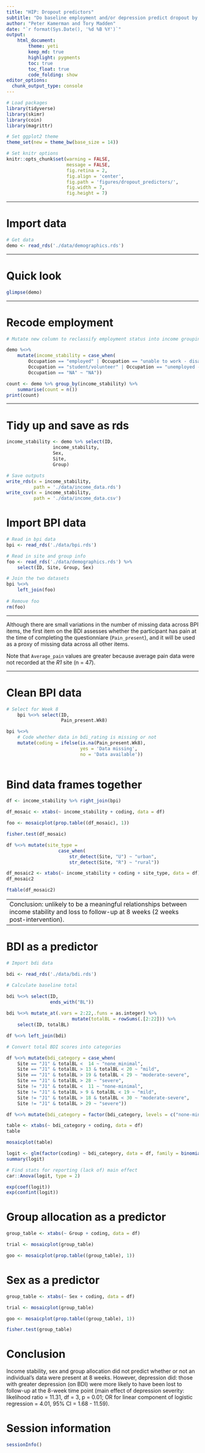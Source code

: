 ```yaml
---
title: "HIP: Dropout predictors"
subtitle: "Do baseline employment and/or depression predict dropout by 8 weeks?"
author: "Peter Kamerman and Tory Madden"
date: "`r format(Sys.Date(), '%d %B %Y')`"
output: 
    html_document:
        theme: yeti
        keep_md: true
        highlight: pygments
        toc: true
        toc_float: true
        code_folding: show
editor_options: 
  chunk_output_type: console
---
```


```r
# Load packages
library(tidyverse)
library(skimr)
library(coin)
library(magrittr)

# Set ggplot2 theme
theme_set(new = theme_bw(base_size = 14))

# Set knitr options
knitr::opts_chunk$set(warning = FALSE,
                      message = FALSE,
                      fig.retina = 2,
                      fig.align = 'center',
                      fig.path = 'figures/dropout_predictors/',
                      fig.width = 7,
                      fig.height = 7)
```

----

# Import data

```r
# Get data
demo <- read_rds('./data/demographics.rds')
```

----

# Quick look

```r
glimpse(demo)

```

----

# Recode employment

```r
# Mutate new column to reclassify employment status into income grouping

demo %<>%
    mutate(income_stability = case_when(
        Occupation == "employed" | Occupation == "unable to work - disability grant" ~ "stable income",
        Occupation == "student/volunteer" | Occupation == "unemployed - looking for work" | Occupation == "unemployed - not looking for work" ~ "unstable or no income",
        Occupation == "NA" ~ "NA"))

count <- demo %>% group_by(income_stability) %>%
    summarise(count = n())
print(count)
```

----

# Tidy up and save as rds

```r

income_stability <- demo %>% select(ID,
                 income_stability,
                 Sex,
                 Site,
                 Group)

# Save outputs
write_rds(x = income_stability, 
          path = './data/income_data.rds')
write_csv(x = income_stability,
          path = './data/income_data.csv')

```

# Import BPI data

```r
# Read in bpi data
bpi <- read_rds('./data/bpi.rds') 

# Read in site and group info
foo <- read_rds('./data/demographics.rds') %>%
    select(ID, Site, Group, Sex)

# Join the two datasets 
bpi %<>%
    left_join(foo)
    
# Remove foo
rm(foo)
```

----

Although there are small variations in the number of missing data across BPI items, the first item on the BDI assesses whether the participant has pain at the time of completing the questionniare (`Pain_present`), and it will be used as a proxy of missing data across all other items. 

Note that `Average_pain` values are greater because average pain data were not recorded at the _R1_ site (n = 47).

----

# Clean BPI data

```r

# Select for Week 8  
    bpi %<>% select(ID,
                    Pain_present.Wk8)

bpi %<>%
    # Code whether data in bdi_rating is missing or not
    mutate(coding = ifelse(is.na(Pain_present.Wk8), 
                           yes = 'Data missing',
                           no = 'Data available'))
    
```

# Bind data frames together

```r

df <- income_stability %>% right_join(bpi)

df_mosaic <- xtabs(~ income_stability + coding, data = df)

foo <- mosaicplot(prop.table((df_mosaic), 1))

fisher.test(df_mosaic)

df %<>% mutate(site_type =
                   case_when(
                       str_detect(Site, "U") ~ "urban",
                       str_detect(Site, "R") ~ "rural"))

df_mosaic2 <- xtabs(~ income_stability + coding + site_type, data = df)
df_mosaic2

ftable(df_mosaic2)

```

----
Conclusion: unlikely to be a meaningful relationships between income stability and loss to follow-up at 8 weeks (2 weeks post-intervention).
----
# BDI as a predictor

```r
# Import bdi data

bdi <- read_rds('./data/bdi.rds')

# Calculate baseline total

bdi %<>% select(ID,
                ends_with("BL"))
                
bdi %<>% mutate_at(.vars = 2:22,.funs = as.integer) %>%
                        mutate(totalBL = rowSums(.[2:22])) %>%
    select(ID, totalBL)

df %<>% left_join(bdi)

# Convert total BDI scores into categories

df %<>% mutate(bdi_category = case_when(
    Site == "J1" & totalBL <  14 ~ "none_minimal",
    Site == "J1" & totalBL > 13 & totalBL < 20 ~ "mild",
    Site == "J1" & totalBL > 19 & totalBL < 29 ~ "moderate-severe",
    Site == "J1" & totalBL > 28 ~ "severe",
    Site != "J1" & totalBL <  11 ~ "none-minimal",
    Site != "J1" & totalBL > 9 & totalBL < 19 ~ "mild",
    Site != "J1" & totalBL > 18 & totalBL < 30 ~ "moderate-severe",
    Site != "J1" & totalBL > 29 ~ "severe"))

df %<>% mutate(bdi_category = factor(bdi_category, levels = c("none-minimal", "mild", "moderate-severe", "severe"), ordered = TRUE))

table <- xtabs(~ bdi_category + coding, data = df)
table

mosaicplot(table)

logit <- glm(factor(coding) ~ bdi_category, data = df, family = binomial("logit"))
summary(logit)

# Find stats for reporting (lack of) main effect
car::Anova(logit, type = 2)

exp(coef(logit))
exp(confint(logit))

```

# Group allocation as a predictor

```r

group_table <- xtabs(~ Group + coding, data = df)

trial <- mosaicplot(group_table)

goo <- mosaicplot(prop.table((group_table), 1))

```

# Sex as a predictor

```r

group_table <- xtabs(~ Sex + coding, data = df)

trial <- mosaicplot(group_table)

goo <- mosaicplot(prop.table((group_table), 1))

fisher.test(group_table)

```

# Conclusion

Income stability, sex and group allocation did not predict whether or not an individual's data were present at 8 weeks.  However, depression did: those with greater depression (on BDI) were more likely to have been lost to follow-up at the 8-week time point (main effect of depression severity: likelihood ratio = 11.31, df = 3, p = 0.01; OR for linear component of logistic regression = 4.01, 95% CI = 1.68 - 11.59).

# Session information

```r
sessionInfo()
```